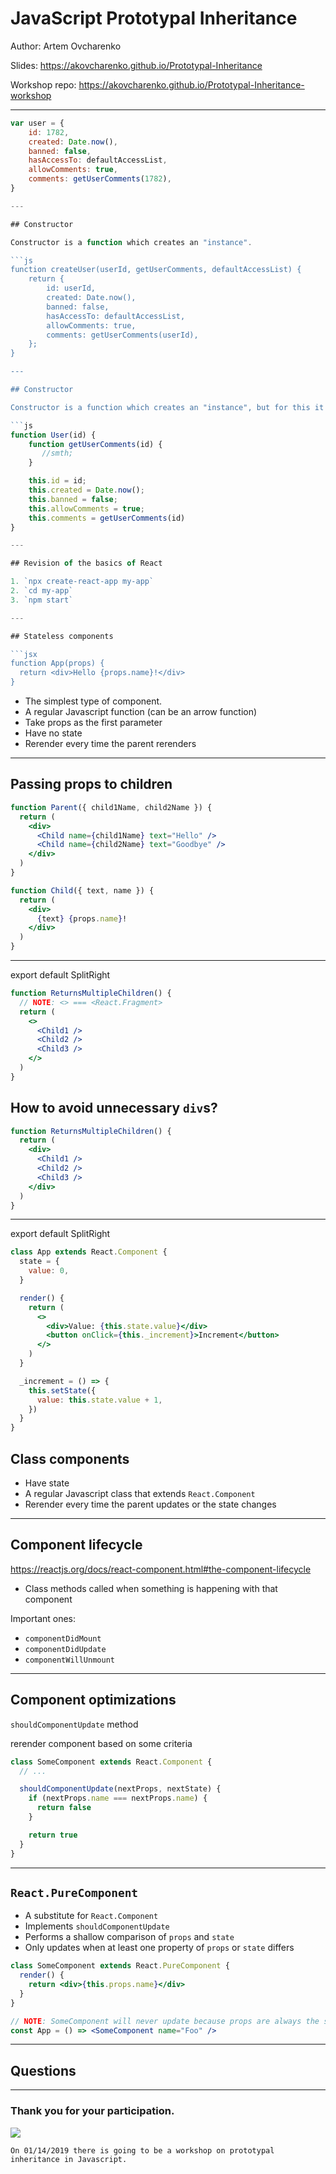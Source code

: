 

<Head>
  <title>JavaScript Prototypal Inheritance</title>
</Head>

# JavaScript Prototypal Inheritance

Author: Artem Ovcharenko

Slides: https://akovcharenko.github.io/Prototypal-Inheritance

Workshop repo: https://akovcharenko.github.io/Prototypal-Inheritance-workshop

---

```js
var user = {
    id: 1782,
    created: Date.now(),
    banned: false,
    hasAccessTo: defaultAccessList,
    allowComments: true,
    comments: getUserComments(1782),
}

---

## Constructor

Constructor is a function which creates an "instance".

```js
function createUser(userId, getUserComments, defaultAccessList) {
    return {
        id: userId,
        created: Date.now(),
        banned: false,
        hasAccessTo: defaultAccessList,
        allowComments: true,
        comments: getUserComments(userId),
    };
}

---

## Constructor

Constructor is a function which creates an "instance", but for this it uses 'new' keyword.

```js
function User(id) {
    function getUserComments(id) {
       //smth;
    }

    this.id = id;
    this.created = Date.now();
    this.banned = false;
    this.allowComments = true;
    this.comments = getUserComments(id)
}

---

## Revision of the basics of React

1. `npx create-react-app my-app`
2. `cd my-app`
3. `npm start`

---

## Stateless components

```jsx
function App(props) {
  return <div>Hello {props.name}!</div>
}
```

- The simplest type of component.
- A regular Javascript function (can be an arrow function)
- Take props as the first parameter
- Have no state
- Rerender every time the parent rerenders

---

## Passing props to children

```jsx
function Parent({ child1Name, child2Name }) {
  return (
    <div>
      <Child name={child1Name} text="Hello" />
      <Child name={child2Name} text="Goodbye" />
    </div>
  )
}

function Child({ text, name }) {
  return (
    <div>
      {text} {props.name}!
    </div>
  )
}
```

---

export default SplitRight

```jsx
function ReturnsMultipleChildren() {
  // NOTE: <> === <React.Fragment>
  return (
    <>
      <Child1 />
      <Child2 />
      <Child3 />
    </>
  )
}
```

## How to avoid unnecessary `div`s?

```jsx
function ReturnsMultipleChildren() {
  return (
    <div>
      <Child1 />
      <Child2 />
      <Child3 />
    </div>
  )
}
```

---

export default SplitRight

```jsx
class App extends React.Component {
  state = {
    value: 0,
  }

  render() {
    return (
      <>
        <div>Value: {this.state.value}</div>
        <button onClick={this._increment}>Increment</button>
      </>
    )
  }

  _increment = () => {
    this.setState({
      value: this.state.value + 1,
    })
  }
}
```

## Class components

- Have state
- A regular Javascript class that extends `React.Component`
- Rerender every time the parent updates or the state changes

---

## Component lifecycle

https://reactjs.org/docs/react-component.html#the-component-lifecycle

- Class methods called when something is happening with that component

Important ones:

- `componentDidMount`
- `componentDidUpdate`
- `componentWillUnmount`

---

## Component optimizations

`shouldComponentUpdate` method

rerender component based on some criteria

```jsx
class SomeComponent extends React.Component {
  // ...

  shouldComponentUpdate(nextProps, nextState) {
    if (nextProps.name === nextProps.name) {
      return false
    }

    return true
  }
}
```

---

## `React.PureComponent`

- A substitute for `React.Component`
- Implements `shouldComponentUpdate`
- Performs a shallow comparison of `props` and `state`
- Only updates when at least one property of `props` or `state` differs

```jsx
class SomeComponent extends React.PureComponent {
  render() {
    return <div>{this.props.name}</div>
  }
}

// NOTE: SomeComponent will never update because props are always the same
const App = () => <SomeComponent name="Foo" />
```

---

## Questions

---

### Thank you for your participation.

<ImageWithLabel label="Jak żyć na froncie?">
  <img src="./static/logo-jak-zyc-na-froncie.png" />
</ImageWithLabel>

```notes
On 01/14/2019 there is going to be a workshop on prototypal inheritance in Javascript.
```